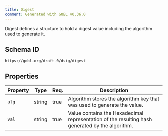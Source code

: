 ```yaml
---
title: Digest
comment: Generated with GOBL v0.36.0
---
```


Digest defines a structure to hold a digest value including the algorithm used to generate it.

## Schema ID

`https://gobl.org/draft-0/dsig/digest`

## Properties

| Property | Type   | Req. | Description                                                                                     |
|----------|--------|------|-------------------------------------------------------------------------------------------------|
| `alg`    | string | true | Algorithm stores the algorithm key that was used to generate the value.                         |
| `val`    | string | true | Value contains the Hexadecimal representation of the resulting hash generated by the algorithm. |

